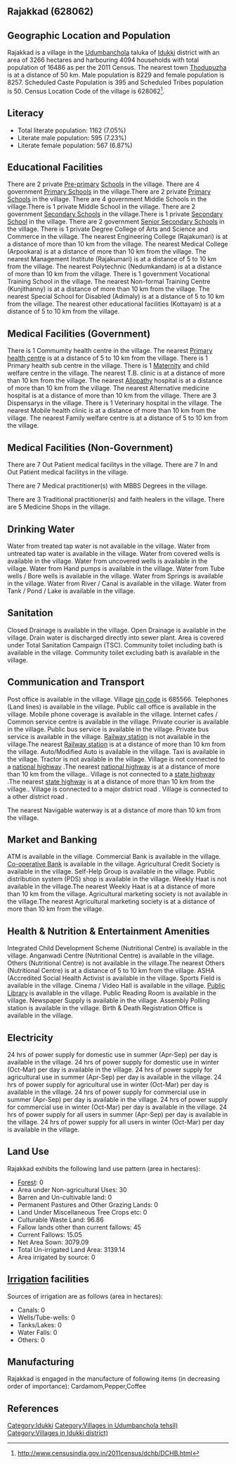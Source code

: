 {{Infobox settlement
| name=Rajakkad
| native_name=
| native_name_lang=
| other_name=
| nickname=
| settlement_type=Village
| image_skyline=
| image_alt=
| image_caption=
| pushpin_map=India Kerala
| pushpin_label_position=right
| pushpin_map_alt=
| pushpin_map_caption=Location in Kerala, India
| latd=
| latm=
| lats=
| latNS=
| longd=
| longm=
| longs=
| longEW=
| coordinates_display=inline,title
| subdivision_type=Country
| subdivision_name={{flag|India}}
| subdivision_type1=[[States and territories of India|State]]
| subdivision_name1=Kerala 
| subdivision_type2=[[List of districts of India|District]]
| subdivision_name2=Idukki 
| subdivision_type3=Tahsil
| subdivision_name3=Udumbanchola
| website=
| established_title=<!-- Established -->
| established_date=
| founder=
| named_for=
| government_type=
| governing_body=
| unit_pref=Metric=
| area_footnotes=
| area_rank=
| area_total_km2=32.66
| elevation_footnotes=
| elevation_m=
| population_total=16486
| population_as_of=2011
| population_rank=
| population_density_km2=504
| population_demonym=
| population_footnotes=
| demographics_type1=Languages
| demographics1_title1=Official
| demographics1_info1=[[Malayalam language|Malayalam]]
| timezone1=[[Indian Standard Time|IST]]
| utc_offset1==+5:30
| postal_code_type=[[Postal Index Number|PIN]]
| postal_code=685566
| area_code_type=Telephone code
| area_code=
| registration_plate=
| blank1_name_sec1=Nearest city
| blank1_info_sec1=[[Thodupuzha]]
| blank2_name_sec1=[[Human sex ratio|Sex ratio]]
| blank2_info_sec1=1003 [[male|♂]]/[[female|♀]]
| blank3_name_sec1=Literacy
| blank3_info_sec1=7.05%
| blank1_name_sec2=[[2011 Census of India|2011 census]] code
| blank1_info_sec2=628062
| footnotes=
}}

== Rajakkad (628062) ==

== Geographic Location and Population ==

Rajakkad is a village in the [[Udumbanchola]] taluka of [[Idukki ]] district with an area of 3266 hectares and harbouring 4094 households with total population of 16486 as per the 2011 Census. The nearest town [[Thodupuzha]] is at a distance of 50 km. Male population is 8229 and female population is 8257. Scheduled Caste Population is 395 and Scheduled Tribes population is 50. Census Location Code of the village is 628062<ref>http://www.censusindia.gov.in/2011census/dchb/DCHB.html</ref>.


== Literacy ==  
* Total literate population: 1162 (7.05%)
* Literate male population: 595 (7.23%)
* Literate female population: 567 (6.87%)


== Educational Facilities ==  
There are 2 private [[Pre-primary]] [[School]]s in the village.
There are 4 government [[Primary School]]s in the village.There are 2 private [[Primary School]]s in the village.
There are 4 government Middle Schools in the village.There is 1 private Middle School in the village.
There are 2 government [[Secondary School]]s in the village.There is 1 private [[Secondary School]] in the village.
There are 2 government [[Senior Secondary School]]s in the village.
There is 1 private Degree College of Arts and Science and Commerce in the village.
The nearest Engineering College (Rajakumari) is at a distance of more than 10 km from the village.
The nearest Medical College (Arpookara) is at a distance of more than 10 km from the village.
The nearest Management Institute (Rajakumari) is at a distance of 5 to 10 km from the village.
The nearest Polytechnic (Nedumkandam) is at a distance of more than 10 km from the village.
There is 1 government Vocational Training School in the village.
The nearest Non-formal Training Centre (Kunjithanny) is at a distance of more than 10 km from the village.
The nearest Special School for Disabled (Adimaly) is at a distance of 5 to 10 km from the village.
The nearest other educational facilities (Kottayam) is at a distance of 5 to 10 km from the village.


== Medical Facilities (Government) ==
There is 1 Commumity health centre in the village.
The nearest [[Primary health centre]] is at a distance of 5 to 10 km from the village.
There is 1 Primary health sub centre in the village.
There is 1 [[Maternity]] and child welfare centre in the village.
The nearest T.B. clinic is at a distance of more than 10 km from the village.
The nearest [[Allopathy]] hospital is at a distance of more than 10 km from the village.
The nearest Alternative medicine hospital is at a distance of more than 10 km from the village.
There are 3 Dispensarys in the village.
There is 1 Veterinary hospital in the village.
The nearest Mobile health clinic is at a distance of more than 10 km from the village.
The nearest Family welfare centre is at a distance of 5 to 10 km from the village.


== Medical Facilities (Non-Government) ==
There are 7 Out Patient medical facilitys in the village.
There are 7 In and Out Patient medical facilitys in the village.

There are 7 Medical practitioner(s) with MBBS Degrees in the village.


There are 3 Traditional practitioner(s) and faith healers in the village.
There are 5 Medicine Shops in the village.



== Drinking Water ==
Water from treated tap water is not available in the village.
Water from untreated tap water is available in the village.
Water from covered wells is available in the village.
Water from uncovered wells is available in the village.
Water from Hand pumps is available in the village.
Water from Tube wells / Bore wells is available in the village.
Water from Springs is available in the village.
Water from River / Canal is available in the village.
Water from Tank / Pond / Lake is available in the village.


== Sanitation ==
Closed Drainage is available in the village.
Open Drainage is available in the village.
Drain water is discharged directly into sewer plant.
Area is covered under Total Sanitation Campaign (TSC).
Community toilet including bath is available in the village.
Community toilet excluding bath is available in the village.


== Communication and Transport ==
Post office is available in the village.
Village [[pin code]] is 685566.
Telephones (Land lines) is available in the village.
Public call office is available in the village.
Mobile phone coverage is available in the village.
Internet cafes / Common service centre is available in the village.
Private courier is available in the village.
Public bus service is available in the village.
Private bus service is available in the village.
[[Railway station]] is not available in the village.The nearest [[Railway station]] is at a distance of more than 10 km from the village.
Auto/Modified Auto is available in the village.
Taxi is available in the village.
Tractor is not available in the village.
Village is not connected to a [[national highway]] .The nearest [[national highway]] is at a distance of more than 10 km from the village..
Village is not connected to a [[state highway]] .The nearest [[state highway]] is at a distance of more than 10 km from the village..
Village is connected to a major district road    .
Village is connected to a other district road  .



The nearest Navigable waterway is at a distance of more than 10 km from the village.



== Market and Banking ==
ATM is available in the village.
Commercial Bank is available in the village.
[[Co-operative Bank]] is available in the village.
Agricultural Credit Society is available in the village.
Self-Help Group is available in the village.
Public distribution system (PDS) shop is available in the village.
Weekly Haat is not available in the village.The nearest Weekly Haat is at a distance of more than 10 km from the village.
Agricultural marketing society is not available in the village.The nearest Agricultural marketing society is at a distance of more than 10 km from the village.


== Health & Nutrition & Entertainment Amenities ==
Integrated Child Development Scheme (Nutritional Centre) is available in the village.
Anganwadi Centre (Nutritional Centre) is available in the village.
Others (Nutritional Centre) is not available in the village.The nearest Others (Nutritional Centre) is at a distance of 5 to 10 km from the village.
ASHA (Accredited Social Health Activist is available in the village.
Sports Field is available in the village.
Cinema / Video Hall is available in the village.
[[Public Library]] is available in the village.
Public Reading Room is available in the village.
Newspaper Supply is available in the village.
Assembly Polling station is available in the village.
Birth & Death Registration Office is available in the village.


== Electricity ==
24 hrs of power supply for domestic use in summer (Apr-Sep) per day is available in the village.
24 hrs of power supply for domestic use in winter (Oct-Mar) per day is available in the village.
24 hrs of power supply for agricultural use in summer (Apr-Sep) per day is available in the village.
24 hrs of power supply for agricultural use in winter (Oct-Mar) per day is available in the village.
24 hrs of power supply for commercial use in summer (Apr-Sep) per day is available in the village.
24 hrs of power supply for commercial use in winter (Oct-Mar) per day is available in the village.
24 hrs of power supply for all users in summer (Apr-Sep) per day is available in the village.
24 hrs of power supply for all users in winter (Oct-Mar) per day is available in the village.


== Land Use ==
Rajakkad exhibits the following land use pattern (area in hectares):
* [[Forest]]: 0
* Area under Non-agricultural Uses: 30
* Barren and Un-cultivable land: 0
* Permanent Pastures and Other Grazing Lands: 0
* Land Under Miscellaneous Tree Crops etc: 0
* Culturable Waste Land: 96.86
* Fallow lands other than current fallows: 45
* Current Fallows: 15.05
* Net Area Sown: 3079.09
* Total Un-irrigated Land Area: 3139.14
* Area irrigated by source: 0


== [[Irrigation]] facilities ==
Sources of irrigation are as follows (area in hectares):
* Canals: 0
* Wells/Tube-wells: 0
* Tanks/Lakes: 0
* Water Falls: 0
* Others: 0


== Manufacturing ==
Rajakkad is engaged in the manufacture of following items (in decreasing order of importance): Cardamom,Pepper,Coffee


[[Category:Idukki ]]
[[Category:Villages in Udumbanchola tehsil)]]
[[Category:Villages in Idukki  district)]]


== References ==
{{Reflist}}


